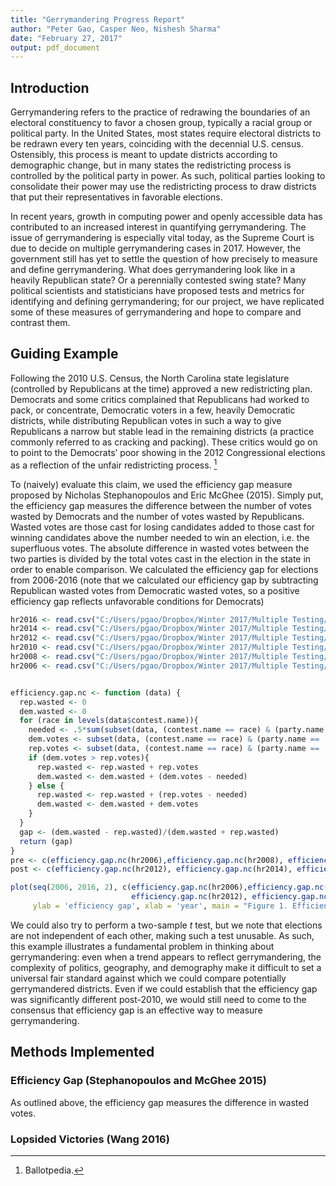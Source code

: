 ---
title: "Gerrymandering Progress Report"
author: "Peter Gao, Casper Neo, Nishesh Sharma"
date: "February 27, 2017"
output: pdf_document
---

## Introduction

Gerrymandering refers to the practice of redrawing the boundaries of an electoral constituency to favor a chosen group, typically a racial group or political party. In the United States, most states require electoral districts to be redrawn every ten years, coinciding with the decennial U.S. census. Ostensibly, this process is meant to update districts according to demographic change, but in many states the redistricting process is controlled by the political party in power. As such, political parties looking to consolidate their power may use the redistricting process to draw districts that put their representatives in favorable elections. 

In recent years, growth in computing power and openly accessible data has contributed to an increased interest in quantifying gerrymandering. The issue of gerrymandering is especially vital today, as the Supreme Court is due to decide on multiple gerrymandering cases in 2017. However, the government still has yet to settle the question of how precisely to measure and define gerrymandering. What does gerrymandering look like in a heavily Republican state? Or a perennially contested swing state? Many political scientists and statisticians have proposed tests and metrics for identifying and defining gerrymandering; for our project, we have replicated some of these measures of gerrymandering and hope to compare and contrast them.

## Guiding Example

Following the 2010 U.S. Census, the North Carolina state legislature (controlled by Republicans at the time) approved a new redistricting plan. Democrats and some critics complained that Republicans had worked to pack, or concentrate, Democratic voters in a few, heavily Democratic districts, while distributing Republican votes in such a way to give Republicans a narrow but stable lead in the remaining districts (a practice commonly referred to as cracking and packing). These critics would go on to point to the Democrats' poor showing in the 2012 Congressional elections as a reflection of the unfair redistricting process. [^1]

[^1]: Ballotpedia.

To (naively) evaluate this claim, we used the efficiency gap measure proposed by Nicholas Stephanopoulos and Eric McGhee (2015). Simply put, the efficiency gap measures the difference between the number of votes wasted by Democrats and the number of votes wasted by Republicans. Wasted votes are those cast for losing candidates added to those cast for winning candidates above the number needed to win an election, i.e. the superfluous votes. The absolute difference in wasted votes between the two parties is divided by the total votes cast in the election in the state in order to enable comparison. We calculated the efficiency gap for elections from 2006-2016 (note that we calculated our efficiency gap by subtracting Republican wasted votes from Democratic wasted votes, so a positive efficiency gap reflects unfavorable conditions for Democrats)

```{r, echo = F, cache = T, fig.height = 3.5}
hr2016 <- read.csv("C:/Users/pgao/Dropbox/Winter 2017/Multiple Testing/2016_NC_USHR_summary.csv")
hr2014 <- read.csv("C:/Users/pgao/Dropbox/Winter 2017/Multiple Testing/2014_NC_USHR_summary.csv")
hr2012 <- read.csv("C:/Users/pgao/Dropbox/Winter 2017/Multiple Testing/2012_NC_USHR_summary.csv")
hr2010 <- read.csv("C:/Users/pgao/Dropbox/Winter 2017/Multiple Testing/2010_NC_USHR_summary.csv")
hr2008 <- read.csv("C:/Users/pgao/Dropbox/Winter 2017/Multiple Testing/2008_NC_USHR_summary.csv")
hr2006 <- read.csv("C:/Users/pgao/Dropbox/Winter 2017/Multiple Testing/2006_NC_USHR_summary.csv")


efficiency.gap.nc <- function (data) {
  rep.wasted <- 0
  dem.wasted <- 0
  for (race in levels(data$contest.name)){
    needed <- .5*sum(subset(data, (contest.name == race) & (party.name == 'DEM' | party.name == 'REP'))$total.votes)
    dem.votes <- subset(data, (contest.name == race) & (party.name == 'DEM'))$total.votes
    rep.votes <- subset(data, (contest.name == race) & (party.name == 'REP'))$total.votes
    if (dem.votes > rep.votes){
      rep.wasted <- rep.wasted + rep.votes
      dem.wasted <- dem.wasted + (dem.votes - needed)
    } else {
      rep.wasted <- rep.wasted + (rep.votes - needed)
      dem.wasted <- dem.wasted + dem.votes
    }
  }
  gap <- (dem.wasted - rep.wasted)/(dem.wasted + rep.wasted)
  return (gap)
}
pre <- c(efficiency.gap.nc(hr2006),efficiency.gap.nc(hr2008), efficiency.gap.nc(hr2010))
post <- c(efficiency.gap.nc(hr2012), efficiency.gap.nc(hr2014), efficiency.gap.nc(hr2016))

plot(seq(2006, 2016, 2), c(efficiency.gap.nc(hr2006),efficiency.gap.nc(hr2008), efficiency.gap.nc(hr2010),
                           efficiency.gap.nc(hr2012), efficiency.gap.nc(hr2014), efficiency.gap.nc(hr2016)),
     ylab = 'efficiency gap', xlab = 'year', main = "Figure 1. Efficiency Gap (D - R) in NC Congressional Race")
```

We could also try to perform a two-sample $t$ test, but we note that elections are not independent of each other, making such a test unusable. As such, this example illustrates a fundamental problem in thinking about gerrymandering: even when a trend appears to reflect gerrymandering, the complexity of politics, geography, and demography make it difficult to set a universal fair standard against which we could compare potentially gerrymandered districts. Even if we could establish that the efficiency gap was significantly different post-2010, we would still need to come to the consensus that efficiency gap is an effective way to measure gerrymandering.

## Methods Implemented

### Efficiency Gap (Stephanopoulos and McGhee 2015)

As outlined above, the efficiency gap measures the difference in wasted votes.

### Lopsided Victories (Wang 2016)